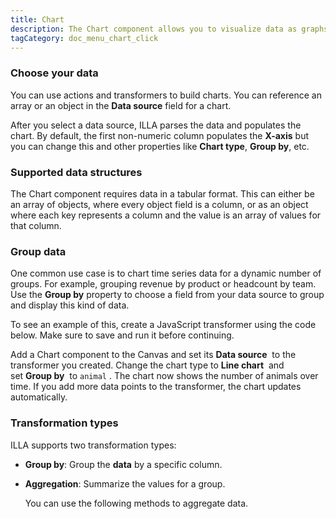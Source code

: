 ```yaml
---
title: Chart
description: The Chart component allows you to visualize data as graphs and charts. It's built using Chart.js.
tagCategory: doc_menu_chart_click
---
```


### Choose your data

You can use actions and transformers to build charts. You can reference an array or an object in the **Data source** field for a chart. 

After you select a data source, ILLA parses the data and populates the chart. By default, the first non-numeric column populates the **X-axis** but you can change this and other properties like **Chart type**, **Group by**, etc.


### Supported data structures

The Chart component requires data in a tabular format. This can either be an array of objects, where every object field is a column, or as an object where each key represents a column and the value is an array of values for that column.

### Group data

One common use case is to chart time series data for a dynamic number of groups. For example, grouping revenue by product or headcount by team. Use the **Group by** property to choose a field from your data source to group and display this kind of data.

To see an example of this, create a JavaScript transformer using the code below. Make sure to save and run it before continuing.

Add a Chart component to the Canvas and set its **Data source**
 to the transformer you created. Change the chart type to **Line chart**
 and set **Group by**
 to `animal`
. The chart now shows the number of animals over time. If you add more data points to the transformer, the chart updates automatically.

### Transformation types

ILLA supports two transformation types:

- **Group by**: Group the **data** by a specific column.
- **Aggregation**: Summarize the values for a group.
    
    You can use the following methods to aggregate data.
